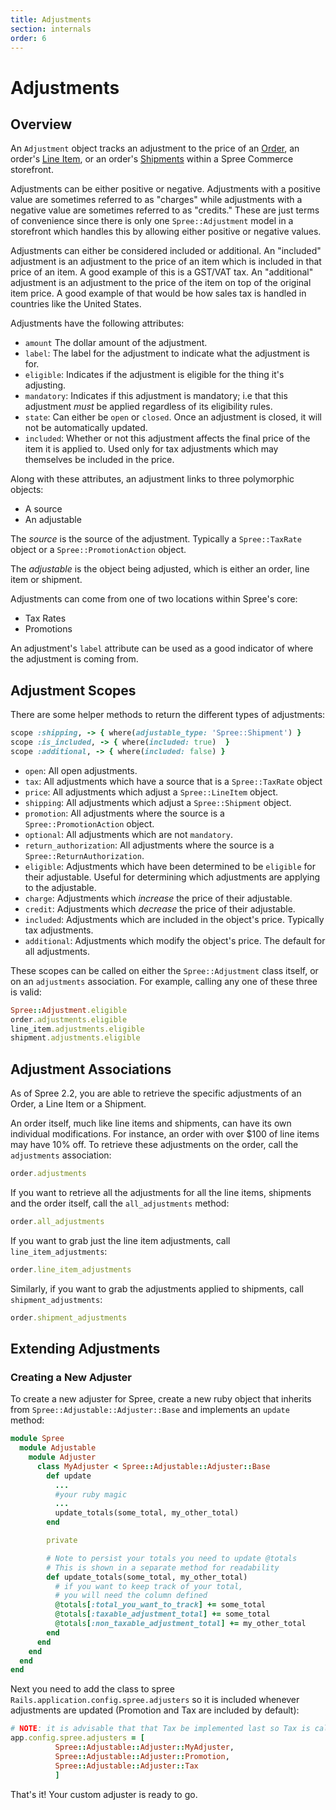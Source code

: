 ```yaml
---
title: Adjustments
section: internals
order: 6
---
```


# Adjustments

## Overview

An `Adjustment` object tracks an adjustment to the price of an [Order](orders.md), an order's [Line Item](orders.md#line-items), or an order's [Shipments](shipments.md) within a Spree Commerce storefront.

Adjustments can be either positive or negative. Adjustments with a positive value are sometimes referred to as "charges" while adjustments with a negative value are sometimes referred to as "credits." These are just terms of convenience since there is only one `Spree::Adjustment` model in a storefront which handles this by allowing either positive or negative values.

Adjustments can either be considered included or additional. An "included" adjustment is an adjustment to the price of an item which is included in that price of an item. A good example of this is a GST/VAT tax. An "additional" adjustment is an adjustment to the price of the item on top of the original item price. A good example of that would be how sales tax is handled in countries like the United States.

Adjustments have the following attributes:

* `amount` The dollar amount of the adjustment.
* `label`: The label for the adjustment to indicate what the adjustment is for.
* `eligible`: Indicates if the adjustment is eligible for the thing it's adjusting.
* `mandatory`: Indicates if this adjustment is mandatory; i.e that this adjustment _must_ be applied regardless of its eligibility rules.
* `state`: Can either be `open` or `closed`. Once an adjustment is closed, it will not be automatically updated.
* `included`: Whether or not this adjustment affects the final price of the item it is applied to. Used only for tax adjustments which may themselves be included in the price.

Along with these attributes, an adjustment links to three polymorphic objects:

* A source
* An adjustable

The _source_ is the source of the adjustment. Typically a `Spree::TaxRate` object or a `Spree::PromotionAction` object.

The _adjustable_ is the object being adjusted, which is either an order, line item or shipment.

Adjustments can come from one of two locations within Spree's core:

* Tax Rates
* Promotions

An adjustment's `label` attribute can be used as a good indicator of where the adjustment is coming from.

## Adjustment Scopes

There are some helper methods to return the different types of adjustments:

```ruby
scope :shipping, -> { where(adjustable_type: 'Spree::Shipment') }
scope :is_included, -> { where(included: true)  }
scope :additional, -> { where(included: false) }
```

* `open`: All open adjustments.
* `tax`: All adjustments which have a source that is a `Spree::TaxRate` object
* `price`: All adjustments which adjust a `Spree::LineItem` object.
* `shipping`: All adjustments which adjust a `Spree::Shipment` object.
* `promotion`: All adjustments where the source is a `Spree::PromotionAction` object.
* `optional`: All adjustments which are not `mandatory`.
* `return_authorization`: All adjustments where the source is a `Spree::ReturnAuthorization`.
* `eligible`: Adjustments which have been determined to be `eligible` for their adjustable. Useful for determining which adjustments are applying to the adjustable.
* `charge`: Adjustments which _increase_ the price of their adjustable.
* `credit`: Adjustments which _decrease_ the price of their adjustable.
* `included`: Adjustments which are included in the object's price. Typically tax adjustments.
* `additional`: Adjustments which modify the object's price. The default for all adjustments.

These scopes can be called on either the `Spree::Adjustment` class itself, or on an `adjustments` association. For example, calling any one of these three is valid:

```ruby
Spree::Adjustment.eligible
order.adjustments.eligible
line_item.adjustments.eligible
shipment.adjustments.eligible
```

## Adjustment Associations

As of Spree 2.2, you are able to retrieve the specific adjustments of an Order, a Line Item or a Shipment.

An order itself, much like line items and shipments, can have its own individual modifications. For instance, an order with over $100 of line items may have 10% off. To retrieve these adjustments on the order, call the `adjustments` association:

```ruby
order.adjustments
```

If you want to retrieve all the adjustments for all the line items, shipments and the order itself, call the `all_adjustments` method:

```ruby
order.all_adjustments
```

If you want to grab just the line item adjustments, call `line_item_adjustments`:

```ruby
order.line_item_adjustments
```

Similarly, if you want to grab the adjustments applied to shipments, call `shipment_adjustments`:

```ruby
order.shipment_adjustments
```

## Extending Adjustments

### Creating a New Adjuster

To create a new adjuster for Spree, create a new ruby object that inherits from `Spree::Adjustable::Adjuster::Base` and implements an `update` method:

```ruby
module Spree
  module Adjustable
    module Adjuster
      class MyAdjuster < Spree::Adjustable::Adjuster::Base
        def update
          ...
          #your ruby magic
          ...
          update_totals(some_total, my_other_total)
        end

        private

        # Note to persist your totals you need to update @totals
        # This is shown in a separate method for readability
        def update_totals(some_total, my_other_total)
          # if you want to keep track of your total,
          # you will need the column defined
          @totals[:total_you_want_to_track] += some_total
          @totals[:taxable_adjustment_total] += some_total
          @totals[:non_taxable_adjustment_total] += my_other_total
        end
      end
    end
  end
end
```

Next you need to add the class to spree `Rails.application.config.spree.adjusters` so it is included whenever adjustments are updated \(Promotion and Tax are included by default\):

```ruby
# NOTE: it is advisable that that Tax be implemented last so Tax is calculated correctly
app.config.spree.adjusters = [
          Spree::Adjustable::Adjuster::MyAdjuster,
          Spree::Adjustable::Adjuster::Promotion,
          Spree::Adjustable::Adjuster::Tax
          ]
```

That's it! Your custom adjuster is ready to go.

